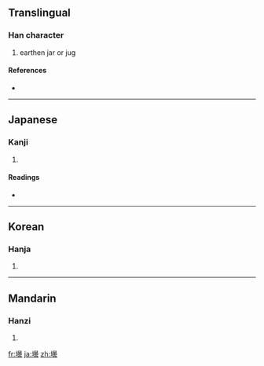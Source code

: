==Translingual==

===Han character===
{{Han char|rn=32|rad=土|as=16|sn=19|four=|canj=土日一戈 (GAMI)}}

# earthen jar or jug

====References====
* {{Han ref|kx=0242.010|dkj=05588|dj=0481.250|hdz=10499.130|uh=58DC|ud=22748}}

----

==Japanese==

===Kanji===
{{ja-kanji|grade=|rs=土16}}

# {{defn|Japanese}}

====Readings====
* {{ja-readings|on=[[たん]] (tan), [[どん]] (don)|kun=[[びん]] (bin)}}

----

==Korean==

===Hanja===
{{ko-hanja|hangeul=담|rv=dam|mr=tam}}

# {{defn|Korean}}

----

==Mandarin==

===Hanzi===
{{cmn-hanzi|pin=[[tán]] ([[tan2]])|wg=t'an<sup>2</sup>}}

# {{defn|Mandarin}}

[[fr:壜]]
[[ja:壜]]
[[zh:壜]]